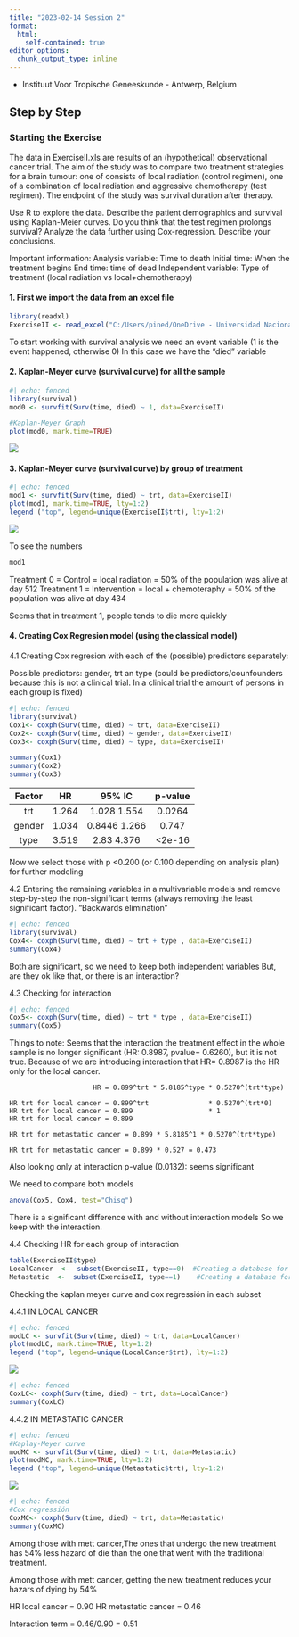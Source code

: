 ```yaml
---
title: "2023-02-14 Session 2"
format: 
  html:
    self-contained: true
editor_options: 
  chunk_output_type: inline
---
```


-   Instituut Voor Tropische Geneeskunde - Antwerp, Belgium

## Step by Step

### Starting the Exercise

The data in ExerciseII.xls are results of an (hypothetical) observational cancer trial. The aim of the study was to compare two treatment strategies for a brain tumour: one of consists of local radiation (control regimen), one of a combination of local radiation and aggressive chemotherapy (test regimen). The endpoint of the study was survival duration after therapy.

Use R to explore the data. Describe the patient demographics and survival using Kaplan-Meier curves. Do you think that the test regimen prolongs survival? Analyze the data further using Cox-regression. Describe your conclusions.

::: callout-note
Important information: Analysis variable: Time to death Initial time: When the treatment begins End time: time of dead Independent variable: Type of treatment (local radiation vs local+chemotherapy)
:::

#### 1. First we import the data from an excel file

```r
library(readxl)
ExerciseII <- read_excel("C:/Users/pined/OneDrive - Universidad Nacional Mayor de San Marcos/Javier 2022/Belgica/AC2/Survival Analysis Exercise Database/Exercises/ExerciseII.xls")
```

To start working with survival analysis we need an event variable (1 is the event happened, otherwise 0) In this case we have the "died" variable

#### 2. Kaplan-Meyer curve (survival curve) for all the sample

```r
#| echo: fenced
library(survival)
mod0 <- survfit(Surv(time, died) ~ 1, data=ExerciseII)
```

```r
#Kaplan-Meyer Graph
plot(mod0, mark.time=TRUE)
```
![ ](SurvAnalysisSesion2Graph/fig1.jpg)

#### 3. Kaplan-Meyer curve (survival curve) by group of treatment

```r
#| echo: fenced
mod1 <- survfit(Surv(time, died) ~ trt, data=ExerciseII)
plot(mod1, mark.time=TRUE, lty=1:2)
legend ("top", legend=unique(ExerciseII$trt), lty=1:2)
```
![ ](SurvAnalysisSesion2Graph/fig2.jpg)

To see the numbers

```r
mod1
```

::: callout-note
Treatment 0 = Control = local radiation = 50% of the population was alive at day 512 Treatment 1 = Intervention = local + chemoteraphy = 50% of the population was alive at day 434

Seems that in treatment 1, people tends to die more quickly
:::

#### 4. Creating Cox Regresion model (using the classical model)

4.1 Creating Cox regresion with each of the (possible) predictors separately:

Possible predictors: gender, trt an type (could be predictors/counfounders because this is not a clinical trial. In a clinical trial the amount of persons in each group is fixed)

```r
#| echo: fenced
library(survival)
Cox1<- coxph(Surv(time, died) ~ trt, data=ExerciseII)
Cox2<- coxph(Surv(time, died) ~ gender, data=ExerciseII)
Cox3<- coxph(Surv(time, died) ~ type, data=ExerciseII)

summary(Cox1)
summary(Cox2)
summary(Cox3)

```

::: callout-note
| Factor |  HR   |    95% IC    | p-value |
|:------:|:-----:|:------------:|:-------:|
|  trt   | 1.264 | 1.028 1.554  | 0.0264  |
| gender | 1.034 | 0.8446 1.266 |  0.747  |
|  type  | 3.519 |  2.83 4.376  | \<2e-16 |

Now we select those with p \<0.200 (or 0.100 depending on analysis plan) for further modeling
:::

4.2 Entering the remaining variables in a multivariable models and remove step-by-step the non-significant terms (always removing the least significant factor). "Backwards elimination"

```r
#| echo: fenced
library(survival)
Cox4<- coxph(Surv(time, died) ~ trt + type , data=ExerciseII)
summary(Cox4)
```

::: callout-note
Both are significant, so we need to keep both independent variables But, are they ok like that, or there is an interaction?
:::

4.3 Checking for interaction

```r
#| echo: fenced
Cox5<- coxph(Surv(time, died) ~ trt * type , data=ExerciseII)
summary(Cox5)
```

::: callout-note
Things to note: Seems that the interaction the treatment effect in the whole sample is no longer significant (HR: 0.8987, pvalue= 0.6260), but it is not true. Because of we are introducing interaction that HR= 0.8987 is the HR only for the local cancer.

                         HR = 0.899^trt * 5.8185^type * 0.5270^(trt*type)
                         
    HR trt for local cancer = 0.899^trt               * 0.5270^(trt*0) 
    HR trt for local cancer = 0.899                   * 1 
    HR trt for local cancer = 0.899

    HR trt for metastatic cancer = 0.899 * 5.8185^1 * 0.5270^(trt*type)

    HR trt for metastatic cancer = 0.899 * 0.527 = 0.473

Also looking only at interaction p-value (0.0132): seems significant
:::

We need to compare both models

```r
anova(Cox5, Cox4, test="Chisq")
```

::: callout-note
There is a significant difference with and without interaction models So we keep with the interaction.
:::

4.4 Checking HR for each group of interaction

```r
table(ExerciseII$type)
LocalCancer  <-  subset(ExerciseII, type==0)  #Creating a database for local cancer
Metastatic  <-  subset(ExerciseII, type==1)    #Creating a database for metastatic
```

Checking the kaplan meyer curve and cox regressión in each subset

4.4.1 IN LOCAL CANCER

```r
#| echo: fenced
modLC <- survfit(Surv(time, died) ~ trt, data=LocalCancer)
plot(modLC, mark.time=TRUE, lty=1:2)
legend ("top", legend=unique(LocalCancer$trt), lty=1:2)
```
![ ](SurvAnalysisSesion2Graph/fig3_localcanc.jpg)


```r
#| echo: fenced
CoxLC<- coxph(Surv(time, died) ~ trt, data=LocalCancer)
summary(CoxLC)
```

4.4.2 IN METASTATIC CANCER

```r
#| echo: fenced
#Kaplay-Meyer curve
modMC <- survfit(Surv(time, died) ~ trt, data=Metastatic)
plot(modMC, mark.time=TRUE, lty=1:2)
legend ("top", legend=unique(Metastatic$trt), lty=1:2)
```
![ ](SurvAnalysisSesion2Graph/fig4_metastasic.jpg)

```r
#| echo: fenced
#Cox regressión
CoxMC<- coxph(Surv(time, died) ~ trt, data=Metastatic)
summary(CoxMC)
```

Among those with mett cancer,The ones that undergo the new treatment has 54% less hazard of die than the one that went with the traditional treatment.

Among those with mett cancer, getting the new treatment reduces your hazars of dying by 54%

HR local cancer = 0.90 HR metastatic cancer = 0.46

Interaction term = 0.46/0.90 = 0.51
